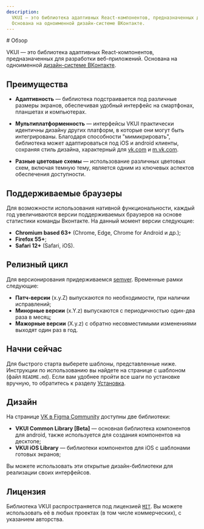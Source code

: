 ```yaml
---
description:
  VKUI — это библиотека адаптивных React-компонентов, предназначенных для разработки веб-приложений.
  Основана на одноименной дизайн-системе ВКонтакте.
---
```


<Overview type="doc">
# Обзор

VKUI — это библиотека адаптивных React-компонентов, предназначенных для разработки веб-приложений.
Основана на одноименной [дизайн-системе ВКонтакте](https://www.figma.com/@vk).

</Overview>

## Преимущества

- **Адаптивность** — библиотека подстраивается под различные размеры экранов,
  обеспечивая удобный интерфейс на смартфонах, планшетах и компьютерах.

- **Мультиплатформенность** — интерфейсы VKUI практически идентичны дизайну других платформ,
  в которые они могут быть интегрированы. Благодаря способности "мимикрировать",
  библиотека может адаптироваться под iOS и android клиенты, сохраняя стиль дизайна,
  характерный для [vk.com](https://vk.com) и [m.vk.com](https://m.vk.com).

- **Разные цветовые схемы** — использование различных цветовых схем, включая темную тему,
  является одним из ключевых аспектов обеспечения доступности.

## Поддерживаемые браузеры

Для возможности использования нативной функциональности, каждый год увеличиваются версии
поддерживаемых браузеров на основе статистики команды Вконтакте. На данный момент версии следующие:

- **Chromium based 63+** (Chrome, Edge, Chrome for Android и др.);
- **Firefox 55+**;
- **Safari 12+** (Safari, iOS).

## Релизный цикл

Для версионирования придерживаемся [semver](https://semver.org/). Временные рамки следующие:

- **Патч-версии** (x.y.Z) выпускаются по необходимости, при наличии исправлений;
- **Минорные версии** (x.Y.z) выпускаются с периодичностью один-два раза в месяц;
- **Мажорные версии** (X.y.z) с обратно несовместимыми изменениями выходят один раз в год.

## Начни сейчас

Для быстрого старта выберете шаблоны, представленные ниже. Инструкции по использованию вы найдете на
странице с шаблоном (файл `README.md`). Если вам удобнее пройти все шаги по установке вручную, то
обратитесь к разделу [Установка](/overview/install).

<InstallTemplates />

## Дизайн

На странице [VK в Figma Community](https://www.figma.com/@vk) доступны две библиотеки:

- **VKUI Common Library [Beta]** — основная библиотека компонентов для android, также используется для
  создания компонентов на десктопе;
- **VKUI iOS Library** — библиотеки компонентов для iOS c шаблонами готовых экранов;

Вы можете использовать эти открытые дизайн-библиотеки для реализации своих интерфейсов.

## Лицензия

Библиотека VKUI распространяется под лицензией [`MIT`](https://github.com/VKCOM/VKUI/blob/master/LICENSE).
Вы можете использовать её в любых проектах (в том числе коммерческих), с указанием авторства.
